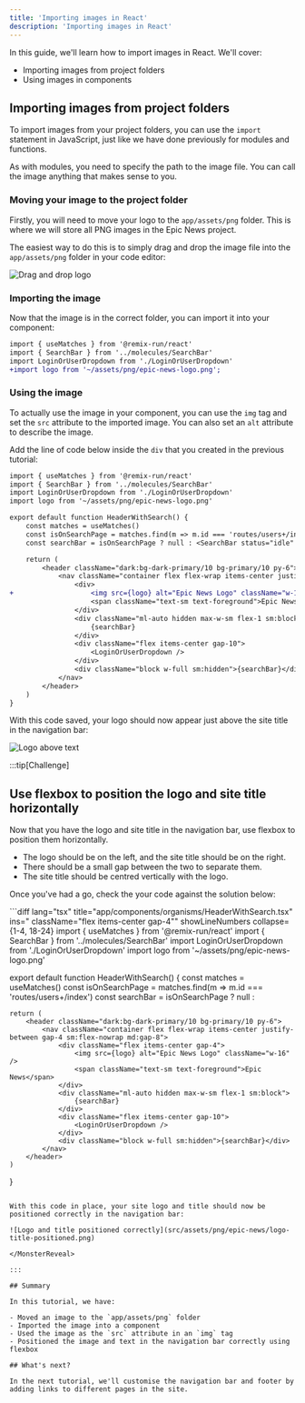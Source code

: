 ```yaml
---
title: 'Importing images in React'
description: 'Importing images in React'
---
```



In this guide, we'll learn how to import images in React. We'll cover:

- Importing images from project folders
- Using images in components

## Importing images from project folders

To import images from your project folders, you can use the `import` statement in JavaScript, just like we have done previously for modules and functions.

As with modules, you need to specify the path to the image file. You can call the image anything that makes sense to you.

### Moving your image to the project folder

Firstly, you will need to move your logo to the `app/assets/png` folder. This is where we will store all PNG images in the Epic News project.

The easiest way to do this is to simply drag and drop the image file into the `app/assets/png` folder in your code editor:

![Drag and drop logo](src/assets/gif/drag-and-drop-logo.gif)

### Importing the image

Now that the image is in the correct folder, you can import it into your component:

```diff lang="tsx" title="HeaderWithSearch.tsx"
import { useMatches } from '@remix-run/react'
import { SearchBar } from '../molecules/SearchBar'
import LoginOrUserDropdown from './LoginOrUserDropdown'
+import logo from '~/assets/png/epic-news-logo.png';
```

### Using the image

To actually use the image in your component, you can use the `img` tag and set the `src` attribute to the imported image. You can also set an `alt` attribute to describe the image.

Add the line of code below inside the `div` that you created in the previous tutorial:

```diff lang="tsx" title="HeaderWithSearch.tsx" showLineNumbers collapse={1-4, 18-24}
import { useMatches } from '@remix-run/react'
import { SearchBar } from '../molecules/SearchBar'
import LoginOrUserDropdown from './LoginOrUserDropdown'
import logo from '~/assets/png/epic-news-logo.png'

export default function HeaderWithSearch() {
	const matches = useMatches()
	const isOnSearchPage = matches.find(m => m.id === 'routes/users+/index')
	const searchBar = isOnSearchPage ? null : <SearchBar status="idle" />

	return (
		<header className="dark:bg-dark-primary/10 bg-primary/10 py-6">
			<nav className="container flex flex-wrap items-center justify-between gap-4 sm:flex-nowrap md:gap-8">
				<div>
+					<img src={logo} alt="Epic News Logo" className="w-16" />
					<span className="text-sm text-foreground">Epic News</span>
				</div>
				<div className="ml-auto hidden max-w-sm flex-1 sm:block">
					{searchBar}
				</div>
				<div className="flex items-center gap-10">
					<LoginOrUserDropdown />
				</div>
				<div className="block w-full sm:hidden">{searchBar}</div>
			</nav>
		</header>
	)
}
```

With this code saved, your logo should now appear just above the site title in the navigation bar:

![Logo above text](src/assets/png/epic-news/logo-above-text.png)

:::tip[Challenge]

## Use flexbox to position the logo and site title horizontally

Now that you have the logo and site title in the navigation bar, use flexbox to position them horizontally.

- The logo should be on the left, and the site title should be on the right.
- There should be a small gap between the two to separate them.
- The site title should be centred vertically with the logo.

Once you've had a go, check the your code against the solution below:

<MonsterReveal title="Flexbox solution">
```diff lang="tsx" title="app/components/organisms/HeaderWithSearch.tsx" ins=" className="flex items-center gap-4"" showLineNumbers collapse={1-4, 18-24}
import { useMatches } from '@remix-run/react'
import { SearchBar } from '../molecules/SearchBar'
import LoginOrUserDropdown from './LoginOrUserDropdown'
import logo from '~/assets/png/epic-news-logo.png'

export default function HeaderWithSearch() {
	const matches = useMatches()
	const isOnSearchPage = matches.find(m => m.id === 'routes/users+/index')
	const searchBar = isOnSearchPage ? null : <SearchBar status="idle" />

	return (
		<header className="dark:bg-dark-primary/10 bg-primary/10 py-6">
			<nav className="container flex flex-wrap items-center justify-between gap-4 sm:flex-nowrap md:gap-8">
				<div className="flex items-center gap-4">
					<img src={logo} alt="Epic News Logo" className="w-16" />
					<span className="text-sm text-foreground">Epic News</span>
				</div>
				<div className="ml-auto hidden max-w-sm flex-1 sm:block">
					{searchBar}
				</div>
				<div className="flex items-center gap-10">
					<LoginOrUserDropdown />
				</div>
				<div className="block w-full sm:hidden">{searchBar}</div>
			</nav>
		</header>
	)
}
```

With this code in place, your site logo and title should now be positioned correctly in the navigation bar:

![Logo and title positioned correctly](src/assets/png/epic-news/logo-title-positioned.png)

</MonsterReveal>

:::

## Summary

In this tutorial, we have:

- Moved an image to the `app/assets/png` folder
- Imported the image into a component
- Used the image as the `src` attribute in an `img` tag
- Positioned the image and text in the navigation bar correctly using flexbox

## What's next?

In the next tutorial, we'll customise the navigation bar and footer by adding links to different pages in the site.
